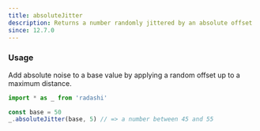 ```yaml
---
title: absoluteJitter
description: Returns a number randomly jittered by an absolute offset
since: 12.7.0
---
```


### Usage

Add absolute noise to a base value by applying a random offset up to a maximum distance.

```ts
import * as _ from 'radashi'

const base = 50
_.absoluteJitter(base, 5) // => a number between 45 and 55
```
